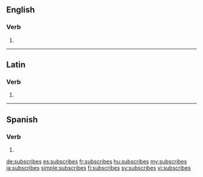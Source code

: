 ==English==

===Verb===
{{head|en}}

# {{en-third-person singular of|subscribe}}

----

==Latin==

===Verb===
{{la-verb-form|subscrībēs}}

# {{conjugation of|subscrībō||2|s|fut|act|ind|lang=la}}

----

==Spanish==

===Verb===
{{es-verb-form|subscribir}}

# {{es-verb form of|ending=ir|mood=indicative|tense=present|pers=2|formal=no|number=singular|subscribir}}

[[de:subscribes]]
[[es:subscribes]]
[[fr:subscribes]]
[[hu:subscribes]]
[[my:subscribes]]
[[ja:subscribes]]
[[simple:subscribes]]
[[fi:subscribes]]
[[sv:subscribes]]
[[vi:subscribes]]